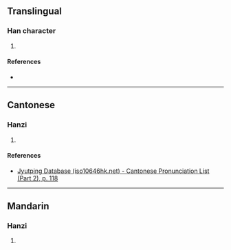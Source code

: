 {{character info/new}}
==Translingual==

===Han character===
{{Han char|rn=64|rad=手|as=12|sn=15|four=|canj=QIKJ|ids=⿰扌軬}}

# {{defn|Han|sort=手12}}

====References====
* {{Han ref|kx=0456.080|dkj=12742|hdz=31964.040|uh=64AA|ud=25770}}

----

==Cantonese==

===Hanzi===
{{yue-hanzi|jyut=[[ban6]]|y=ban6}}

# {{defn|lang=yue|sort=手12}}

====References====
* [http://www.iso10646hk.net/jp/document/download.jsp Jyutping Database (iso10646hk.net) - Cantonese Pronunciation List (Part 2), p. 118]

----

==Mandarin==

===Hanzi===
{{cmn-hanzi|pin=[[bèn]] ([[ben4]]), [[hū]] ([[hu1]])|wg=pen<sup>4</sup>, hu<sup>1</sup>}}

# {{defn|lang=cmn|sort=手12}}